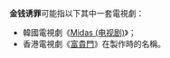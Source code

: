 '''金钱诱罪'''可能指以下其中一套電視劇：
* 韓國電視劇《[[Midas_(电视剧)|Midas (电视剧)]]》；
* 香港電視劇《[[富貴門|富貴門]]》在製作時的名稱。

{{disambig}}